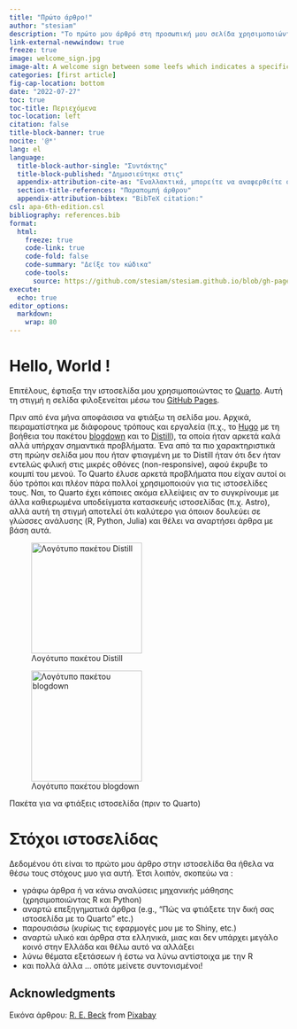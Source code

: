 ```yaml
---
title: "Πρώτο άρθρο!"
author: "stesiam"
description: "Το πρώτο μου άρθρό στη προσωπική μου σελίδα χρησιμοποιώντας το Quarto."
link-external-newwindow: true
freeze: true
image: welcome_sign.jpg
image-alt: A welcome sign between some leefs which indicates a specific direction
categories: [first article]
fig-cap-location: bottom
date: "2022-07-27"
toc: true
toc-title: Περιεχόμενα
toc-location: left
citation: false
title-block-banner: true
nocite: '@*'
lang: el
language: 
  title-block-author-single: "Συντάκτης"
  title-block-published: "Δημοσιεύτηκε στις"
  appendix-attribution-cite-as: "Εναλλακτικά, μπορείτε να αναφερθείτε στο παραπάνω άρθρο ως εξής:"
  section-title-references: "Παραπομπή άρθρου"
  appendix-attribution-bibtex: "BibTeX citation:"
csl: apa-6th-edition.csl
bibliography: references.bib
format: 
  html:
    freeze: true
    code-link: true
    code-fold: false
    code-summary: "Δείξε τον κώδικα"
    code-tools: 
      source: https://github.com/stesiam/stesiam.github.io/blob/gh-pages/posts/2023-06-20-Studies-in-Statistics-Greek/index.qmd
execute:
  echo: true
editor_options: 
  markdown: 
    wrap: 80
---
```


# Hello, World !

Επιτέλους, έφτιαξα την ιστοσελίδα μου χρησιμοποιώντας το [Quarto](https://quarto.org/). Αυτή τη στιγμή η σελίδα φιλοξενείται μέσω του [GitHub Pages](https://pages.github.com/).

Πριν από ένα μήνα αποφάσισα να φτιάξω τη σελίδα μου. Αρχικά, πειραματίστηκα με διάφορους τρόπους και εργαλεία (π.χ., το [Hugo](https://gohugo.io/) με τη βοήθεια του πακέτου [blogdown](https://pkgs.rstudio.com/blogdown/) και το [Distill](https://rstudio.github.io/distill/)), τα οποία ήταν αρκετά καλά αλλά υπήρχαν σημαντικά προβλήματα. Ένα από τα πιο χαρακτηριστικά στη πρώην σελίδα μου που ήταν φτιαγμένη με το Distill ήταν ότι δεν ήταν εντελώς φιλική στις μικρές οθόνες (non-responsive), αφού έκρυβε το κουμπί του μενού. Το Quarto έλυσε αρκετά προβλήματα που είχαν αυτοί οι δύο τρόποι και πλέον πάρα πολλοί χρησιμοποιούν για τις ιστοσελίδες τους. Ναι, το Quarto έχει κάποιες ακόμα ελλείψεις αν το συγκρίνουμε με άλλα καθιερωμένα υποδείγματα κατασκευής ιστοσελίδας (π.χ. Astro), αλλά αυτή τη στιγμή αποτελεί ότι καλύτερο για όποιον δουλεύει σε γλώσσες ανάλυσης (R, Python, Julia) και θέλει να αναρτήσει άρθρα με βάση αυτά.

::: {#fig-website-R-packages layout-ncol=2}

![Λογότυπο πακέτου Distill](images/distill.png){#fig-distill-logo height=200px}

![Λογότυπο πακέτου blogdown](images/blogdown.png){#fig-blogdown-logo height=200px}

Πακέτα για να φτιάξεις ιστοσελίδα (πριν το Quarto)
:::

# Στόχοι ιστοσελίδας

Δεδομένου ότι είναι το πρώτο μου άρθρο στην ιστοσελίδα θα ήθελα να θέσω τους στόχους μυο για αυτή. Έτσι λοιπόν, σκοπεύω να :

- γράφω άρθρα ή να κάνω αναλύσεις μηχανικής μάθησης (χρησιμοποιώντας R και Python)
- αναρτώ επεξηγηματικά άρθρα (e.g., "Πώς να φτιάξετε την δική σας ιστοσελίδα με το Quarto" etc.)
- παρουσιάσω  (κυρίως τις εφαρμογές μου με το Shiny, etc.)
- αναρτώ υλικό και άρθρα στα ελληνικά, μιας και δεν υπάρχει μεγάλο κοινό στην Ελλάδα και θέλω αυτό να αλλάξει
- λύνω θέματα εξετάσεων ή έστω να λύνω αντίστοιχα με την R
- και πολλά άλλα ... οπότε μείνετε συντονισμένοι!

## Acknowledgments {.appendix}

Εικόνα άρθρου: <a href="https://pixabay.com/users/rebeck96-819254/?utm_source=link-attribution&amp;utm_medium=referral&amp;utm_campaign=image&amp;utm_content=760358">R. E. Beck</a> from <a href="https://pixabay.com//?utm_source=link-attribution&amp;utm_medium=referral&amp;utm_campaign=image&amp;utm_content=760358">Pixabay</a>